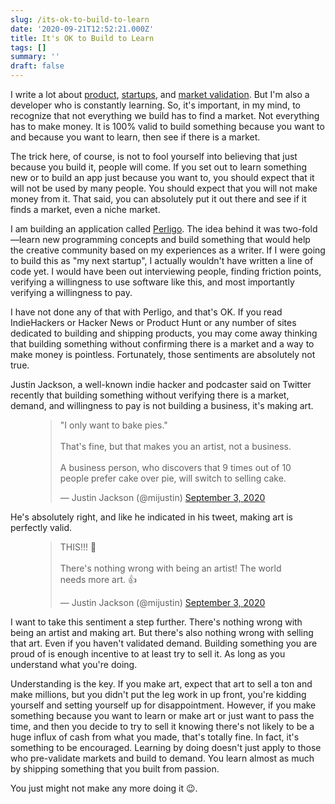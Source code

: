 ```yaml
---
slug: /its-ok-to-build-to-learn
date: '2020-09-21T12:52:21.000Z'
title: It's OK to Build to Learn
tags: []
summary: ''
draft: false
---
```

  I write a lot about [product](<https://polluterofminds.com/make-something-today/>), [startups](<https://polluterofminds.com/your-failure-is-your-fault/>), and [market validation](<https://polluterofminds.com/the-traps-youll-fall-into-when-validating-a-market/>). But I'm also a developer who is constantly learning. So, it's important, in my mind, to recognize that not everything we build has to find a market. Not everything has to make money. It is 100% valid to build something because you want to and because you want to learn, then see if there is a market.

The trick here, of course, is not to fool yourself into believing that just because you build it, people will come. If you set out to learn something new or to build an app just because you want to, you should expect that it will not be used by many people. You should expect that you will not make money from it. That said, you can absolutely put it out there and see if it finds a market, even a niche market.

I am building an application called [Perligo](<https://perligo.io>). The idea behind it was two-fold—learn new programming concepts and build something that would help the creative community based on my experiences as a writer. If I were going to build this as "my next startup", I actually wouldn't have written a line of code yet. I would have been out interviewing people, finding friction points, verifying a willingness to use software like this, and most importantly verifying a willingness to pay.

I have not done any of that with Perligo, and that's OK. If you read IndieHackers or Hacker News or Product Hunt or any number of sites dedicated to building and shipping products, you may come away thinking that building something without confirming there is a market and a way to make money is pointless. Fortunately, those sentiments are absolutely not true.

Justin Jackson, a well-known indie hacker and podcaster said on Twitter recently that building something without verifying there is a market, demand, and willingness to pay is not building a business, it's making art.

<figure class="kg-card kg-embed-card"><blockquote class="twitter-tweet"><p lang="en" dir="ltr">"I only want to bake pies."<br><br>That's fine, but that makes you an artist, not a business.<br><br>A business person, who discovers that 9 times out of 10 people prefer cake over pie, will switch to selling cake.</p>— Justin Jackson (@mijustin) <a href="https://twitter.com/mijustin/status/1301578364570882049?ref_src=twsrc%5Etfw">September 3, 2020</a></blockquote><script async="" src="https://platform.twitter.com/widgets.js" charset="utf-8"></script></figure>

He's absolutely right, and like he indicated in his tweet, making art is perfectly valid.

<figure class="kg-card kg-embed-card"><blockquote class="twitter-tweet"><p lang="en" dir="ltr">THIS!!! 💯<br><br>There's nothing wrong with being an artist! The world needs more art. 👍</p>— Justin Jackson (@mijustin) <a href="https://twitter.com/mijustin/status/1301580933372411904?ref_src=twsrc%5Etfw">September 3, 2020</a></blockquote><script async="" src="https://platform.twitter.com/widgets.js" charset="utf-8"></script></figure>

I want to take this sentiment a step further. There's nothing wrong with being an artist and making art. But there's also nothing wrong with selling that art. Even if you haven't validated demand. Building something you are proud of is enough incentive to at least try to sell it. As long as you understand what you're doing.

Understanding is the key. If you make art, expect that art to sell a ton and make millions, but you didn't put the leg work in up front, you're kidding yourself and setting yourself up for disappointment. However, if you make something because you want to learn or make art or just want to pass the time, and then you decide to try to sell it knowing there's not likely to be a huge influx of cash from what you made, that's totally fine. In fact, it's something to be encouraged. Learning by doing doesn't just apply to those who pre-validate markets and build to demand. You learn almost as much by shipping something that you built from passion.

You just might not make any more doing it 😉.


  
